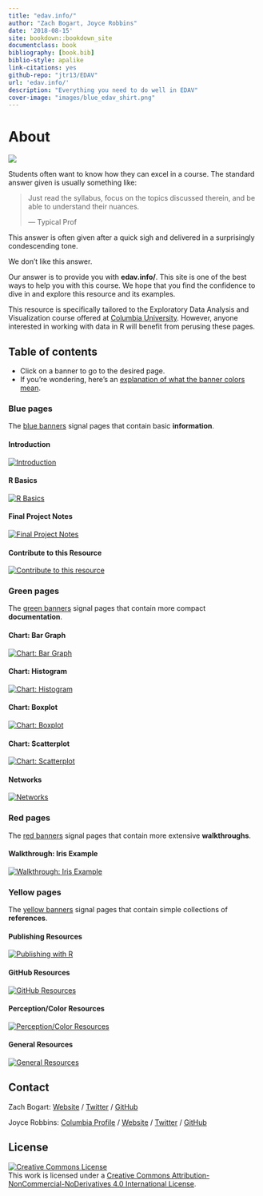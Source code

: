 ```yaml
--- 
title: "edav.info/"
author: "Zach Bogart, Joyce Robbins"
date: '2018-08-15'
site: bookdown::bookdown_site
documentclass: book
bibliography: [book.bib]
biblio-style: apalike
link-citations: yes
github-repo: "jtr13/EDAV"
url: 'edav.info/'
description: "Everything you need to do well in EDAV"
cover-image: "images/blue_edav_shirt.png"
---
```




# About {-}

![](images/banners/edav_banner.png)

Students often want to know how they can excel in a course. The standard answer given is usually something like: 

> Just read the syllabus, focus on the topics discussed therein, and be able to understand their nuances.
>
> --- Typical Prof 

This answer is often given after a quick sigh and delivered in a surprisingly condescending tone.

We don't like this answer.

Our answer is to provide you with **edav.info/**. This site is one of the best ways to help you with this course. We hope that you find the confidence to dive in and explore this resource and its examples.

This resource is specifically tailored to the Exploratory Data Analysis and Visualization course offered at [Columbia University](https://www.columbia.edu/){target="_blank"}. However, anyone interested in working with data in R will benefit from perusing these pages.

<!-- toc -->
## Table of contents
- Click on a banner to go to the desired page.
- If you're wondering, here's an [explanation of what the banner colors mean](intro.html#what-the-banners-mean).

<!-- #### Header -->
<!-- [![Header](images/banners/banner_TITLE.png)](TITLE.html){class="active-banner"} -->

<!-- Blue Pages -->
### Blue pages
The [blue banners](intro.html#blue-pages-1) signal pages that contain basic **information**.

#### Introduction
[![Introduction](images/banners/banner_intro.png)](intro.html){class="active-banner"}

#### R Basics
[![R Basics](images/banners/banner_basics.png)](basics.html){class="active-banner"}

#### Final Project Notes
[![Final Project Notes](images/banners/banner_presentation.png)](project.html){class="active-banner"}

#### Contribute to this Resource
[![Contribute to this resource](images/banners/banner_contribute.png)](contribute.html){class="active-banner"}

<!-- Green Pages -->
### Green pages
The [green banners](intro.html#green-pages-1) signal pages that contain more compact **documentation**.

#### Chart: Bar Graph
[![Chart: Bar Graph](images/banners/banner_bargraph.png)](bar.html){class="active-banner"}

#### Chart: Histogram
[![Chart: Histogram](images/banners/banner_histogram.png)](histo.html){class="active-banner"}

#### Chart: Boxplot
[![Chart: Boxplot](images/banners/banner_boxplot.png)](box.html){class="active-banner"}

#### Chart: Scatterplot
[![Chart: Scatterplot](images/banners/banner_scatterplot.png)](scatter.html){class="active-banner"}

#### Networks
[![Networks](images/banners/banner_network.png)](network.html){class="active-banner"}

<!-- Red Pages -->
### Red pages
The [red banners](intro.html#red-pages-1) signal pages that contain more extensive **walkthroughs**.

#### Walkthrough: Iris Example
[![Walkthrough: Iris Example](images/banners/banner_iris.png)](iris.html){class="active-banner"}

<!-- Yellow Pages -->
### Yellow pages
The [yellow banners](intro.html#yellow-pages-1) signal pages that contain simple collections of  **references**.

#### Publishing Resources
[![Publishing with R](images/banners/banner_publish.png)](publish.html){class="active-banner"}

#### GitHub Resources
[![GitHub Resources](images/banners/banner_github.png)](github.html){class="active-banner"}

#### Perception/Color Resources
[![Perception/Color Resources](images/banners/banner_percept.png)](percept.html){class="active-banner"}

#### General Resources
[![General Resources](images/banners/banner_resources.png)](general.html){class="active-banner"}

<!-- Contact -->
## Contact

Zach Bogart: 
[Website](https://zachbogart.com/){target="_blank"}
/
[Twitter](https://twitter.com/zachbogart){target="_blank"}
/
[GitHub](https://github.com/zachbogart){target="_blank"}

Joyce Robbins: 
[Columbia Profile](http://stat.columbia.edu/department-directory/name/joyce-robbins/){target="_blank"}
/
[Website](http://www.joyce-robbins.com/){target="_blank"}
/
[Twitter](https://twitter.com/jtrnyc){target="_blank"}
/
[GitHub](https://github.com/jtr13){target="_blank"}

<!-- License -->
## License

<a rel="license" href="http://creativecommons.org/licenses/by-nc-nd/4.0/" target="_blank"><img alt="Creative Commons License" style="border-width:0" src="https://i.creativecommons.org/l/by-nc-nd/4.0/88x31.png" /></a><br />This work is licensed under a <a rel="license" href="http://creativecommons.org/licenses/by-nc-nd/4.0/" target="_blank">Creative Commons Attribution-NonCommercial-NoDerivatives 4.0 International License</a>.